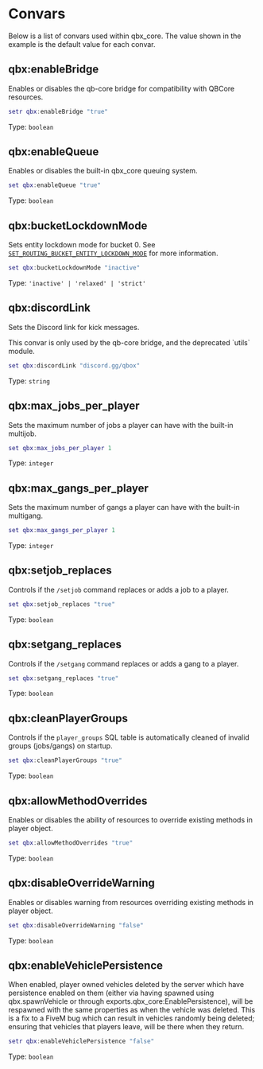 
# Convars

Below is a list of convars used within qbx_core.
The value shown in the example is the default value for each convar.

## qbx:enableBridge

Enables or disables the qb-core bridge for compatibility with QBCore resources.

```lua
setr qbx:enableBridge "true"
```

Type: `boolean`

## qbx:enableQueue

Enables or disables the built-in qbx_core queuing system.

```lua
set qbx:enableQueue "true"
```

Type: `boolean`

## qbx:bucketLockdownMode

Sets entity lockdown mode for bucket 0.
See [`SET_ROUTING_BUCKET_ENTITY_LOCKDOWN_MODE`](https://docs.fivem.net/natives/?_0xA0F2201F) for more information.

```lua
set qbx:bucketLockdownMode "inactive"
```

Type: `'inactive' | 'relaxed' | 'strict'`

## qbx:discordLink

Sets the Discord link for kick messages.

<Callout type='warning'>
  This convar is only used by the qb-core bridge, and the deprecated `utils` module.
</Callout>

```lua
set qbx:discordLink "discord.gg/qbox"
```

Type: `string`

## qbx:max_jobs_per_player

Sets the maximum number of jobs a player can have with the built-in multijob.

```lua
set qbx:max_jobs_per_player 1
```

Type: `integer`

## qbx:max_gangs_per_player

Sets the maximum number of gangs a player can have with the built-in multigang.

```lua
set qbx:max_gangs_per_player 1
```

Type: `integer`

## qbx:setjob_replaces

Controls if the `/setjob` command replaces or adds a job to a player.

```lua
set qbx:setjob_replaces "true"
```

Type: `boolean`

## qbx:setgang_replaces

Controls if the `/setgang` command replaces or adds a gang to a player.

```lua
set qbx:setgang_replaces "true"
```

Type: `boolean`

## qbx:cleanPlayerGroups

Controls if the `player_groups` SQL table is automatically cleaned of invalid groups (jobs/gangs) on startup.

```lua
set qbx:cleanPlayerGroups "true"
```

Type: `boolean`

## qbx:allowMethodOverrides

Enables or disables the ability of resources to override existing methods in player object.

```lua
set qbx:allowMethodOverrides "true"
```

Type: `boolean`

## qbx:disableOverrideWarning

Enables or disables warning from resources overriding existing methods in player object.

```lua
set qbx:disableOverrideWarning "false"
```

Type: `boolean`

## qbx:enableVehiclePersistence

When enabled, player owned vehicles deleted by the server which have persistence enabled on them (either via having spawned using qbx.spawnVehicle or through exports.qbx_core:EnablePersistence), will be respawned with the same properties as when the vehicle was deleted.
This is a fix to a FiveM bug which can result in vehicles randomly being deleted; ensuring that vehicles that players leave, will be there when they return.

```lua
setr qbx:enableVehiclePersistence "false"
```

Type: `boolean`
